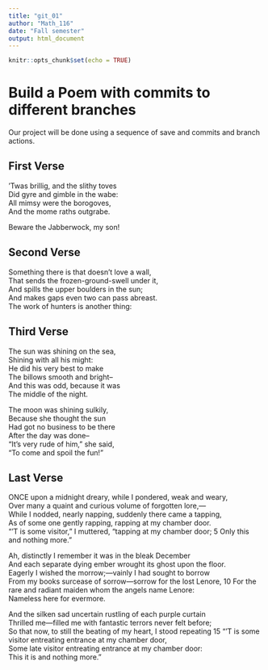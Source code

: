---
title: "git_01"
author: "Math_116"
date: "Fall semester"
output: html_document
---

```{r setup, include=FALSE}
knitr::opts_chunk$set(echo = TRUE)
```
# Build a Poem with commits to different branches
Our project will be done using a sequence of save and commits and branch actions.
<!-- Do not modify or change any text in "!--" bracketed areas such as this --- these are instructions to
you, if you change any of this the git program will notice it and compromise your git merging strategy !-->

## First Verse 
<!--Put the first five lines of a poem by Lewis Carrol in this section!-->
’Twas brillig, and the slithy toves   
      Did gyre and gimble in the wabe:   
All mimsy were the borogoves,   
      And the mome raths outgrabe.   

Beware the Jabberwock, my son!

## Second Verse
<!--Put the first five lines of a poem by Robert Frost here!-->
Something there is that doesn’t love a wall,  
That sends the frozen-ground-swell under it,  
And spills the upper boulders in the sun;  
And makes gaps even two can pass abreast.  
The work of hunters is another thing:  

## Third Verse
<!--Put the first two verses of The Walrus and the Carpenter here!-->
The sun was shining on the sea,  
Shining with all his might:  
He did his very best to make  
The billows smooth and bright--  
And this was odd, because it was  
The middle of the night.  

The moon was shining sulkily,  
Because she thought the sun  
Had got no business to be there  
After the day was done--  
"It's very rude of him," she said,  
"To come and spoil the fun!" 

## Last Verse
<!--Put a short poem of your choice 8-20 lines,here!-->
ONCE upon a midnight dreary, while I pondered, weak and weary,	 
Over many a quaint and curious volume of forgotten lore,—	 
While I nodded, nearly napping, suddenly there came a tapping,	 
As of some one gently rapping, rapping at my chamber door.	 
"'T is some visitor," I muttered, "tapping at my chamber door;	         5
    Only this and nothing more."	 
  
Ah, distinctly I remember it was in the bleak December	 
And each separate dying ember wrought its ghost upon the floor.	 
Eagerly I wished the morrow;—vainly I had sought to borrow	 
From my books surcease of sorrow—sorrow for the lost Lenore,	  10
For the rare and radiant maiden whom the angels name Lenore:	 
    Nameless here for evermore.	 
  
And the silken sad uncertain rustling of each purple curtain	 
Thrilled me—filled me with fantastic terrors never felt before;	 
So that now, to still the beating of my heart, I stood repeating	  15
"'T is some visitor entreating entrance at my chamber door,	 
Some late visitor entreating entrance at my chamber door:	 
    This it is and nothing more."